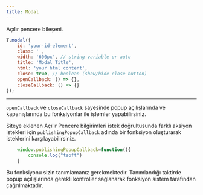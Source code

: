 ```yaml
---
title: Modal
---
```

Açılır pencere bileşeni.

<!-- TODO: html kısmı eklenmemiş. onu da ekleyelim. smarty dahil. -->

```javascript 
T.modal({
    id: 'your-id-element',
    class: '',
    width: '600px', // string variable or auto
    title: 'Modal Title',
    html: 'your html content',
    close: true, // boolean (show/hide close button)
    openCallback: () => {},
    closeCallback: () => {}
});
```

---

<code>openCallback</code> ve <code>closeCallback</code> sayesinde 
popup açılışlarında ve kapanışlarında bu 
fonksiyonlar ile işlemler yapabilirsiniz.

Siteye eklenen Açılır Pencere bilgirimleri
istek doğrultusunda farklı aksiyon istekleri 
için <code>publishingPopupCallback</code> adında bir fonksiyon 
oluşturarak isteklerini karşılayabilirsiniz. 

```javascript 
    window.publishingPopupCallback=function(){
        console.log("tsoft")
    }
```

Bu fonksiyonu sizin tanımlamanız gerekmektedir. 
Tanımlandığı taktirde popup açılışlarında gerekli 
kontroller sağlanarak fonksiyon sistem tarafından çağrılmaktadır. 